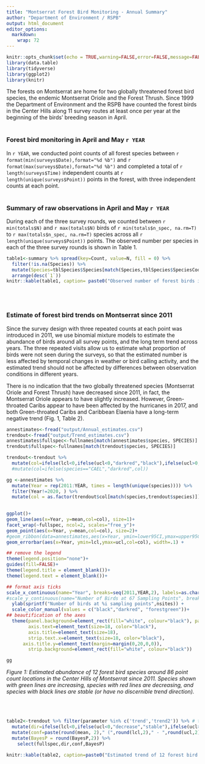 ---
title: "Montserrat Forest Bird Monitoring - Annual Summary"
author: "Department of Environment / RSPB"
output: html_document
editor_options: 
  markdown: 
    wrap: 72
---

```{r setup, include=FALSE}
knitr::opts_chunk$set(echo = TRUE,warning=FALSE,error=FALSE,message=FALSE)
library(data.table)
library(tidyverse)
library(ggplot2)
library(knitr)
```

The forests on Montserrat are home for two globally threatened forest
bird species, the endemic Montserrat Oriole and the Forest Thrush. Since
1999 the Department of Environment and the RSPB have counted the forest
birds in the Center Hills along 11 survey routes at least once per year
at the beginning of the birds' breeding season in April. <br> <br>

### Forest bird monitoring in April and May `r YEAR`

In `r YEAR`, we conducted point counts of all forest species between
`r format(min(surveys$Date),format="%d %b")` and
`r format(max(surveys$Date),format="%d %b")` and completed a total of
`r length(surveys$Time)` independent counts at
`r length(unique(surveys$Point))` points in the forest, with three
independent counts at each point. <br> <br>

### Summary of raw observations in April and May `r YEAR`

During each of the three survey rounds, we counted between
`r min(totals$N)` and `r max(totals$N)` birds of
`r min(totals$n_spec, na.rm=T)` to `r max(totals$n_spec, na.rm=T)`
species across all `r length(unique(surveys$Point))` points. The
observed number per species in each of the three survey rounds is shown
in Table 1.

```{r  table1, echo=FALSE,warning=FALSE,error=FALSE,message=FALSE}
table1<-summary %>% spread(key=Count, value=N, fill = 0) %>%
  filter(!is.na(Species)) %>%
  mutate(Species=tblSpecies$Species[match(Species,tblSpecies$SpeciesCode)]) %>%
  arrange(desc(`1`))
knitr::kable(table1, caption= paste0("Observed number of forest birds in the Centre Hills of Montserrat in April and May ", YEAR, " during three independent survey rounds."),col.names=  c("Species","Total N in round 1", "Total N in round 2", "Total N in round 3"))
```

<br> <br>

### Estimate of forest bird trends on Montserrat since 2011

Since the survey design with three repeated counts at each point was
introduced in 2011, we use binomial mixture models to estimate the
abundance of birds around all survey points, and the long term trend
across years. The three repeated visits allow us to estimate what
proportion of birds were not seen during the surveys, so that the
estimated number is less affected by temporal changes in weather or bird
calling activity, and the estimated trend should not be affected by
differences between observation conditions in different years.

There is no indication that the two globally threatened species
(Montserrat Oriole and Forest Thrush) have decreased since 2011, in
fact, the Montserrat Oriole appears to have slightly increased. However,
Green-throated Caribs appear to have been affected by the hurricanes in
2017, and both Green-throated Caribs and Caribbean Elaenia have a
long-term negative trend (Fig. 1, Table 2).

```{r, echo=FALSE,warning=FALSE,error=FALSE,message=FALSE, fig.height = 13, fig.width = 16, fig.align = "center"}
annestimates<-fread("output/Annual_estimates.csv")
trendout<-fread("output/Trend_estimates.csv")
annestimates$fullspec<-fullnames[match(annestimates$species, SPECIES)]
trendout$fullspec<-fullnames[match(trendout$species, SPECIES)]

trendout<-trendout %>%
  mutate(col=ifelse(lcl<0,ifelse(ucl<0,"darkred","black"),ifelse(ucl>0,"forestgreen","black"))) #%>%
  #mutate(col=ifelse(species=="CAEL","darkred",col))

gg <-annestimates %>% 
  mutate(Year = rep(2011:YEAR, times = length(unique(species)))) %>%
  filter(Year!=2020, ) %>%
  mutate(col = as.factor(trendout$col[match(species,trendout$species)])) %>%
  

ggplot()+
geom_line(aes(x=Year, y=mean,col=col), size=1)+
facet_wrap(~fullspec, ncol=2, scales="free_y")+
geom_point(aes(x=Year, y=mean,col=col), size=2)+
#geom_ribbon(data=annestimates,aes(x=Year, ymin=lower95CI,ymax=upper95CI),alpha=0.2)+
geom_errorbar(aes(x=Year, ymin=lcl,ymax=ucl,col=col), width=.1) +

## remove the legend
theme(legend.position="none")+
guides(fill=FALSE)+
theme(legend.title = element_blank())+
theme(legend.text = element_blank())+

## format axis ticks
scale_x_continuous(name="Year", breaks=seq(2011,YEAR,2), labels=as.character(seq(2011,YEAR,2)))+  ## futureproof output
#scale_y_continuous(name="Number of Birds at 67 Sampling Points", breaks=seq(0,4000,500), labels=as.character(seq(0,4000,500)))+
  ylab(sprintf("Number of birds at %i sampling points",nsites)) +
  scale_color_manual(values = c("black","darkred", "forestgreen"))+
## beautification of the axes
  theme(panel.background=element_rect(fill="white", colour="black"), panel.grid.major = element_blank(), panel.grid.minor = element_blank(),
        axis.text=element_text(size=18, color="black"), 
        axis.title=element_text(size=18), 
        strip.text.x=element_text(size=18, color="black"),
	  axis.title.y=element_text(margin=margin(0,20,0,0)), 
        strip.background=element_rect(fill="white", colour="black")) 

gg


```

*Figure 1: Estimated abundance of 12 forest bird species around 86 point
count locations in the Center Hills of Montserrat since 2011. Species
shown with green lines are increasing, species with red lines are
decreasing, and species with black lines are stable (or have no
discernible trend direction).*

<br> <br>

```{r  table2, echo=FALSE,warning=FALSE,error=FALSE,message=FALSE}
table2<-trendout %>% filter(parameter %in% c('trend','trend2')) %>% # trend2 is the quadratic trend estimate
  mutate(dir=ifelse(lcl<0,ifelse(ucl<0,"decrease","stable"),ifelse(ucl>0,"increase","stable"))) %>%  ## NEED TO ADJUST THIS FOR trend and trend2 separately: https://stats.oarc.ucla.edu/other/mult-pkg/faq/general/faqhow-do-i-interpret-the-sign-of-the-quadratic-term-in-a-polynomial-regression/
  mutate(conf=paste(round(mean, 2)," (",round(lcl,2)," - ",round(ucl,2),")", sep="")) %>%
  mutate(BayesP = round(BayesP,2)) %>%
    select(fullspec,dir,conf,BayesP)

knitr::kable(table2, caption=paste0("Estimated trend of 12 forest bird species surveyed between 2011 and ", YEAR, " in the Centre Hills of Montserrat. The model fits a linear (trend) and a quadratic (trend2) term on the population trend - this allows population change to be non-linear. If trend2 is positive, then the population went through a depression and is recovering, if trend2 is negative, the population initially increased but is now decreasing again. Note that 'model fit' is assessed via a Bayesian p-value, which indicates poor model fit at values close to 0 and close to 1."),col.names=  c("Species","Direction", "Trend estimate", "Model fit"))
```

<br> <br>
